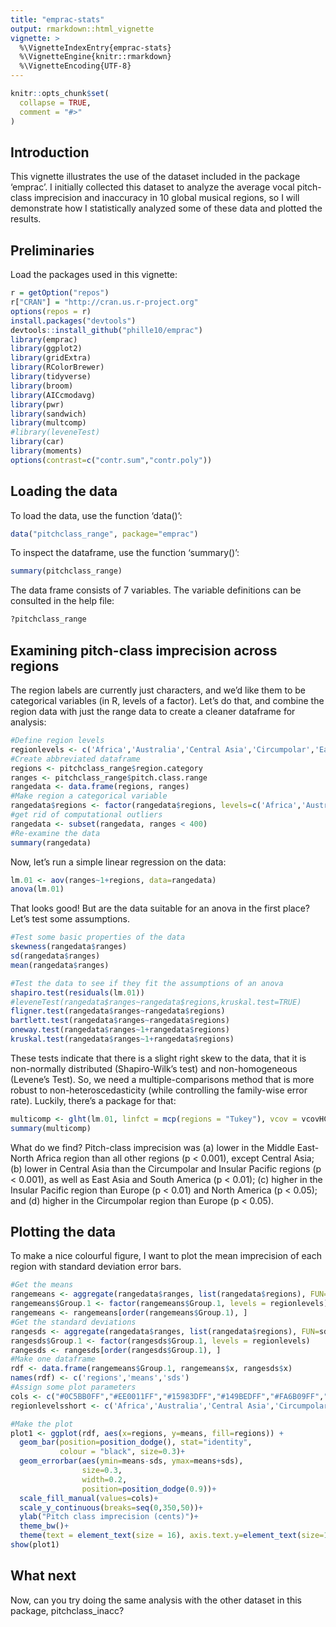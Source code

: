 ```yaml
---
title: "emprac-stats"
output: rmarkdown::html_vignette
vignette: >
  %\VignetteIndexEntry{emprac-stats}
  %\VignetteEngine{knitr::rmarkdown}
  %\VignetteEncoding{UTF-8}
---
```


```r
knitr::opts_chunk$set(
  collapse = TRUE,
  comment = "#>"
)
```

## Introduction

This vignette illustrates the use of the dataset included in the package 'emprac'. I initially collected this dataset to analyze the average vocal pitch-class imprecision and inaccuracy in 10 global musical regions, so I will demonstrate how I statistically analyzed some of these data and plotted the results.

## Preliminaries
Load the packages used in this vignette:

```r
r = getOption("repos")
r["CRAN"] = "http://cran.us.r-project.org"
options(repos = r)
install.packages("devtools")
devtools::install_github("phille10/emprac")
library(emprac)
library(ggplot2)
library(gridExtra)
library(RColorBrewer)
library(tidyverse)
library(broom)
library(AICcmodavg)
library(pwr)
library(sandwich)
library(multcomp)
#library(leveneTest)
library(car)
library(moments)
options(contrast=c("contr.sum","contr.poly"))

```

## Loading the data
To load the data, use the function 'data()': 

```r
data("pitchclass_range", package="emprac")
```

To inspect the dataframe, use the function 'summary()':

```r
summary(pitchclass_range)
```

The data frame consists of 7 variables. The variable definitions can be consulted in the help file:

```r
?pitchclass_range
```

## Examining pitch-class imprecision across regions
The region labels  are currently just characters, and we'd like them to be categorical variables (in R, levels of a factor). Let's do that, and combine the region data with just the range data to create a cleaner dataframe for analysis:
```r
#Define region levels
regionlevels <- c('Africa','Australia','Central Asia','Circumpolar','East Asia','Europe','Insular Pacific','Middle East North Africa','North America','South America')
#Create abbreviated dataframe
regions <- pitchclass_range$region.category
ranges <- pitchclass_range$pitch.class.range
rangedata <- data.frame(regions, ranges)
#Make region a categorical variable
rangedata$regions <- factor(rangedata$regions, levels=c('Africa','Australia','Central Asia','Circumpolar','East Asia','Europe','Insular Pacific','Middle East North Africa','North America','South America'))
#get rid of computational outliers
rangedata <- subset(rangedata, ranges < 400)
#Re-examine the data
summary(rangedata)
```

Now, let's run a simple linear regression on the data:
```r
lm.01 <- aov(ranges~1+regions, data=rangedata)
anova(lm.01)
```

That looks good! But are the data suitable for an anova in the first place? Let's test some assumptions.
```r
#Test some basic properties of the data
skewness(rangedata$ranges)
sd(rangedata$ranges)
mean(rangedata$ranges)

#Test the data to see if they fit the assumptions of an anova
shapiro.test(residuals(lm.01))
#leveneTest(rangedata$ranges~rangedata$regions,kruskal.test=TRUE)
fligner.test(rangedata$ranges~rangedata$regions)
bartlett.test(rangedata$ranges~rangedata$regions)
oneway.test(rangedata$ranges~1+rangedata$regions)
kruskal.test(rangedata$ranges~1+rangedata$regions)
```

These tests indicate that there is a slight right skew to the data, that it is non-normally distributed (Shapiro-Wilk's test) and non-homogeneous (Levene's Test). So, we need a multiple-comparisons method that is more robust to non-heteroscedasticity (while controlling the family-wise error rate). Luckily, there's a package for that:
```r
multicomp <- glht(lm.01, linfct = mcp(regions = "Tukey"), vcov = vcovHC)
summary(multicomp)
```

What do we find? Pitch-class imprecision was (a) lower in the Middle East-North Africa region than all other regions (p < 0.001), except Central Asia; (b) lower in Central Asia than the Circumpolar and Insular Pacific regions (p < 0.001), as well as East Asia and South America (p < 0.01); (c) higher in the Insular Pacific region than Europe (p < 0.01) and North America (p < 0.05); and (d) higher in the Circumpolar region than Europe (p < 0.05).  

## Plotting the data
To make a nice colourful figure, I want to plot the mean imprecision of each region with standard deviation error bars.

```r
#Get the means 
rangemeans <- aggregate(rangedata$ranges, list(rangedata$regions), FUN=mean)
rangemeans$Group.1 <- factor(rangemeans$Group.1, levels = regionlevels)
rangemeans <- rangemeans[order(rangemeans$Group.1), ]
#Get the standard deviations
rangesds <- aggregate(rangedata$ranges, list(rangedata$regions), FUN=sd)
rangesds$Group.1 <- factor(rangesds$Group.1, levels = regionlevels)
rangesds <- rangesds[order(rangesds$Group.1), ]
#Make one dataframe
rdf <- data.frame(rangemeans$Group.1, rangemeans$x, rangesds$x)
names(rdf) <- c('regions','means','sds')
#Assign some plot parameters
cols <- c("#0C5BB0FF","#EE0011FF","#15983DFF","#149BEDFF","#FA6B09FF","#EC579AFF","#A1C720FF","#FEC10BFF","#9A703EFF","#16A08CFF")
regionlevelsshort <- c('Africa','Australia','Central Asia','Circumpolar','East Asia','Europe','Insular Pacific','Middle East','North America','South America')

#Make the plot
plot1 <- ggplot(rdf, aes(x=regions, y=means, fill=regions)) + 
  geom_bar(position=position_dodge(), stat="identity",
           colour = "black", size=0.3)+
  geom_errorbar(aes(ymin=means-sds, ymax=means+sds),
                size=0.3,
                width=0.2,
                position=position_dodge(0.9))+
  scale_fill_manual(values=cols)+
  scale_y_continuous(breaks=seq(0,350,50))+
  ylab("Pitch class imprecision (cents)")+
  theme_bw()+
  theme(text = element_text(size = 16), axis.text.y=element_text(size=14), axis.title.x = element_blank(),axis.text.x = element_blank(), axis.ticks.x = element_blank(), axis.line = element_blank(), axis.ticks.length.x = unit(0, "pt"), legend.position="top") 
show(plot1)

```

## What next
Now, can you try doing the same analysis with the other dataset in this package, pitchclass_inacc?
